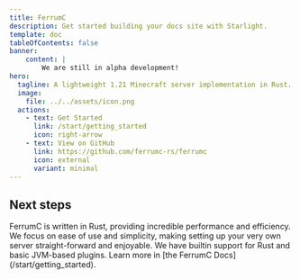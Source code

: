 ```yaml
---
title: FerrumC
description: Get started building your docs site with Starlight.
template: doc
tableOfContents: false
banner:
    content: |
        We are still in alpha development!
hero:
  tagline: A lightweight 1.21 Minecraft server implementation in Rust.
  image:
    file: ../../assets/icon.png
  actions:
    - text: Get Started
      link: /start/getting_started
      icon: right-arrow
    - text: View on GitHub
      link: https://github.com/ferrumc-rs/ferrumc
      icon: external
      variant: minimal
---
```



## Next steps

<CardGrid stagger>
	<Card title="Performant" icon="rocket">
        FerrumC is written in Rust, providing incredible performance and efficiency.
    </Card>
	<Card title="Ease of Use" icon="laptop">
		We focus on ease of use and simplicity, making setting up your very own server straight-forward and enjoyable.
	</Card>
	<Card title="Plugins" icon="setting">
        We have builtin support for Rust and basic JVM-based plugins.
    </Card>
	<Card title="Read the docs" icon="open-book">
		Learn more in [the FerrumC Docs](/start/getting_started).
	</Card>
</CardGrid>
